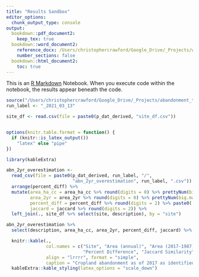 ```yaml
---
title: "Results Sandbox"
editor_options: 
  chunk_output_type: console
output:
  bookdown::pdf_document2:
    keep_tex: true
  bookdown::word_document2:
    reference_docx: /Users/christophercrawford/Google_Drive/_Projects/writing/scripts/word_style_ref.docx
    number_sections: false
  bookdown::html_document2:
    toc: true
---
```


This is an [R Markdown](http://rmarkdown.rstudio.com) Notebook. When you execute code within the notebook, the results appear beneath the code. 

```r
source("/Users/christophercrawford/Google_Drive/_Projects/abandonment_trajectories/scripts/0_start.R")
run_label <- "_2021_03_13"

site_df <- read.csv(file = paste0(p_dat_derived, "site_df.csv"))


options(knitr.table.format = function() {
  if (knitr::is_latex_output())
    "latex" else "pipe"
})

```


```r
library(kableExtra)

abn_2yr_overestimation <- 
  read_csv(file = paste0(p_dat_derived, run_label, "/", 
                         "abn_2yr_overestimation", run_label, ".csv")) %>%  
  arrange(percent_diff) %>% 
  mutate(area_ha_cc = area_ha_cc %>% round(digits = 0) %>% prettyNum(big.mark = ","),
         area_2yr = area_2yr %>% round(digits = 0) %>% prettyNum(big.mark = ","),
         percent_diff = percent_diff %>% round(digits = 2) %>% paste0(., "%"),
         jaccard = jaccard %>% round(digits = 2)) %>% 
  left_join(., site_df %>% select(site, description), by = "site")
```

```r
abn_2yr_overestimation %>% 
  select(description, area_ha_cc, area_2yr, percent_diff, jaccard) %>%

  knitr::kable(., 
               col.names = c("Site", "Area (annual)", "Area (2017-1987)", 
                             "Percent Difference", "Jaccard Similarity"),
               align = "lrrrr", format = "simple",
               caption = "Cropland abandonment as of 2017 as identified using a) our annual time series and b) the difference between only two years.") %>% 
  kableExtra::kable_styling(latex_options = "scale_down") 
```

